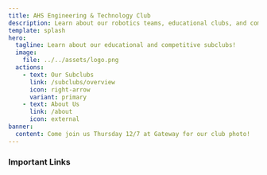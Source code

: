 ```yaml
---
title: AHS Engineering & Technology Club
description: Learn about our robotics teams, educational clubs, and competitive clubs!
template: splash
hero:
  tagline: Learn about our educational and competitive subclubs!
  image:
    file: ../../assets/logo.png
  actions:
    - text: Our Subclubs
      link: /subclubs/overview
      icon: right-arrow
      variant: primary
    - text: About Us
      link: /about
      icon: external
banner: 
  content: Come join us Thursday 12/7 at Gateway for our club photo!
---
```



### Important Links

<CardGrid>
    <LinkCard
        title="Intro Meeting Slides"
        href="https://docs.google.com/presentation/d/1Kh1SQTEgOE1J9AtKPHZ51T12J3ih7k6-7k-YssVbvCk/edit#slide=id.g879ee6e074_1_639"
    />
    <LinkCard
        title="Member Interest Form"
        href="https://docs.google.com/forms/d/e/1FAIpQLSe386cIBtCptZK9Ew9hdzY74gR0_y5SH2yfIGn32Xqu4-ERTw/viewform"
    />
    <LinkCard
        title="Our Guest Speakers"
        href="/guest-speakers"
    />
    <LinkCard
        title="Club Presentations from E&T Expo"
        href="/expo"
    />
</CardGrid>